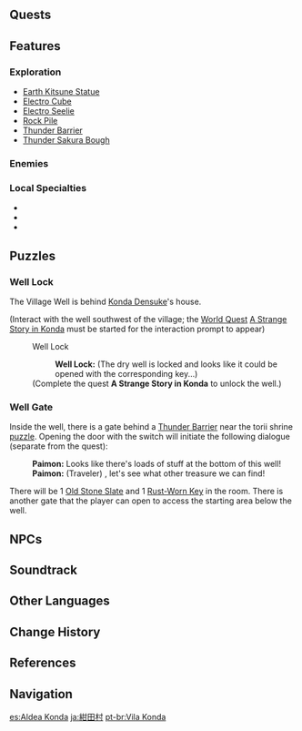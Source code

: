 {{Location Infobox
|image        = Konda Village.png
|type         = Subarea
|region       = Inazuma
|area         = Narukami Island
}}
{{Description|The simple and peaceful Konda Village has long been the premier place for the Shogunate's dye production purposes.<br />But due to the [[Sakoku Decree]] and war, this village seems to have aged prematurely...|[[Expedition]] description}}
{{Location Intro|{{Lang|'''Konda Village'''|ja=紺田村|ja_rm=Konda-mura}}|description=<p>A quaint village, it is known for its signature dish, [[Konda Cuisine]].</p>}}

==Quests==
{{Quests by Category List|heo=1}}

==Features==
===Exploration===
*[[Earth Kitsune Statue]]
*[[Electro Cube]]
*[[Electro Seelie]]
*[[Rock Pile]]
*[[Thunder Barrier]]
*[[Thunder Sakura Bough]]

===Enemies===
{{Column|2| {{Enemy List|Crackling Axe Mitachurl;Electro Hilichurl Grenadier;Electro Slime;Electro Samachurl;Hilichurl;Hilichurl Fighter;Nobushi: Hitsukeban;Nobushi: Jintouban;Treasure Hoarders: Scout;Treasure Hoarders: Electro Potioneer;Treasure Hoarders: Pyro Potioneer}}
}}

===Local Specialties===
*{{Item|Naku Weed}}
*{{Item|Onikabuto}}
*{{Item|Sakura Bloom}}

==Puzzles==
===Well Lock===
The Village Well is behind [[Konda Densuke]]'s house.
{{Dialogue start}}
;(Interact with the well southwest of the village; the [[World Quest]] [[A Strange Story in Konda]] must be started for the interaction prompt to appear)
:{{DIcon}} Well Lock
::'''Well Lock:''' (The dry well is locked and looks like it could be opened with the corresponding key...)
:;(Complete the quest '''A Strange Story in Konda''' to unlock the well.)
{{Dialogue end}}

===Well Gate===
Inside the well, there is a gate behind a [[Thunder Barrier]] near the torii shrine [[A Strange Story in Konda#Puzzle|puzzle]]. Opening the door with the switch will initiate the following dialogue (separate from the quest):
{{Dialogue start}}
:'''Paimon:''' Looks like there's loads of stuff at the bottom of this well!
:'''Paimon:''' (Traveler)<!--username-->, let's see what other treasure we can find!
{{Dialogue end}}
There will be 1 [[Old Stone Slate]] and 1 [[Rust-Worn Key]] in the room. There is another gate that the player can open to access the starting area below the well.

==NPCs==
{{column|2|
* [[Konda Densuke]] &mdash; Village Chief
* [[Futaba]]
* [[Imatani Saburou]]
* [[Saimon Eri]]
* [[Saimon Katsumi]]
* [[Saimon Jirou]] (after completing [[The Farmer's Treasure]])
* [[Takeru]]
* [[Tejima]]
* [[Yasuda]]
* [[Shinozuka]]
}}

==Soundtrack==
{{Soundtracks by Category Table|Konda Village Soundtracks|header=Konda Village}}

==Other Languages==
{{Other Languages
|en      = Konda Village
|zhs     = 绀田村
|zhs_rm  = Gàntián-cūn
|zht     = 紺田村
|zht_rm  = Gàntián-cūn
|zh_tl   = Konda Village{{Sino|zh|ja}}
|ja      = {{Rubi|紺|こん|田|だ|村|むら}}
|ja_rm   = Konda-mura<ref>[[Map]], Label: Konda Village (Japanese)</ref>
|ja_tl   = Konda Village
|ja_note = "Konda" literally means "Navy Blue {{w|Field (agriculture)|Field}}."
|ko      = 콘다 마을
|ko_rm   = Konda Ma'eul
|ko_tl   = Konda Village
|es      = Aldea Konda
|es_tl   = Konda Village
|fr      = Village de Konda
|fr_tl   = Konda Village
|ru      = Деревня Конда
|ru_tl   = Konda Village
|th      = Konda Village
|vi      = Làng Konda
|vi_tl   = Konda Village
|de      = Dorf Konda
|de_tl   = Konda Village
|id      = Konda Village
|pt      = Vila Konda
|pt_tl   = Konda Village
|tr      = Konda Köyü
|tr_tl   = 
|it      = Villagio di Konda
|it_tl   = Konda Village
}}

==Change History==
{{Change History|2.0}}

==References==
{{Reflist}}

==Navigation==
{{Area Navbox|Inazuma}}

[[es:Aldea Konda]]
[[ja:紺田村]]
[[pt-br:Vila Konda]]